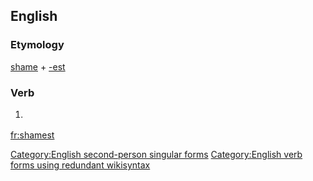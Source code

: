 ==English==

===Etymology===
[[shame]] + [[-est]]

===Verb===
{{en-verb form}}

# {{context|archaic|lang=en}} {{form of|Second-person singular simple present form|shame|lang=en}}

[[Category:English second-person singular forms]]
[[Category:English verb forms using redundant wikisyntax]]

[[fr:shamest]]
